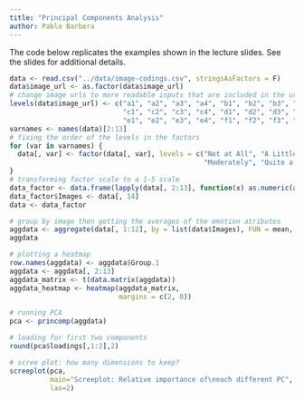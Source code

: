 ```yaml
---
title: "Principal Components Analysis"
author: Pablo Barbera
---
```


The code below replicates the examples shown in the lecture slides. See the slides for additional details.


```r
data <- read.csv("../data/image-codings.csv", stringsAsFactors = F)
data$image_url <- as.factor(data$image_url)
# change image urls to more readable inputs that are included in the urls
levels(data$image_url) <- c("a1", "a2", "a3", "a4", "b1", "b2", "b3", "b4", 
                            "c1", "c2", "c3", "c4", "d1", "d2", "d3", "d4",
                            "e1", "e2", "e3", "e4", "f1", "f2", "f3", "f4")
varnames <- names(data)[2:13]
# fixing the order of the levels in the factors
for (var in varnames) {
  data[, var] <- factor(data[, var], levels = c("Not at All", "A Little",
                                                "Moderately", "Quite a Bit", "Extremely"))
}
# transforming factor scale to a 1-5 scale
data_factor <- data.frame(lapply(data[, 2:13], function(x) as.numeric(as.factor(x))))
data_factor$Images <- data[, 14]
data <- data_factor

# group by image then getting the averages of the emotion atributes
aggdata <- aggregate(data[, 1:12], by = list(data$Images), FUN = mean, na.rm = T) 
aggdata

# plotting a heatmap
row.names(aggdata) <- aggdata$Group.1
aggdata <- aggdata[, 2:13]
aggdata_matrix <- t(data.matrix(aggdata))
aggdata_heatmap <- heatmap(aggdata_matrix, 
                           margins = c(2, 0))

# running PCA
pca <- princomp(aggdata)

# loading for first two components
round(pca$loadings[,1:2],2)

# scree plot: how many dimensions to keep?
screeplot(pca, 
          main="Screeplot: Relative importance of\neach different PC",
          las=2)

```

